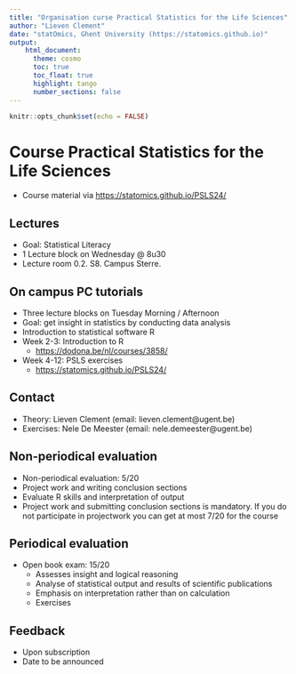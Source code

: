 ```yaml
---
title: "Organisation curse Practical Statistics for the Life Sciences"
author: "Lieven Clement"
date: "statOmics, Ghent University (https://statomics.github.io)"
output:
    html_document:
      theme: cosmo
      toc: true
      toc_float: true
      highlight: tango
      number_sections: false
---
```


```r
knitr::opts_chunk$set(echo = FALSE)
```


# Course Practical Statistics for the Life Sciences

- Course material via [https://statomics.github.io/PSLS24/](https://statomics.github.io/PSLS24/)


## Lectures


- Goal: Statistical Literacy
- 1 Lecture block on Wednesday @ 8u30
- Lecture room 0.2. S8. Campus Sterre. 




## On campus PC tutorials

  - Three lecture blocks on Tuesday Morning / Afternoon
  - Goal: get insight in statistics by conducting data analysis 
  - Introduction to statistical software R
  - Week 2-3: Introduction to R
      - [https://dodona.be/nl/courses/3858/](https://dodona.be/nl/courses/3858/)
  - Week 4-12: PSLS exercises 
      - [https://statomics.github.io/PSLS24/](https://statomics.github.io/PSLS24/)

## Contact 

  - Theory: Lieven Clement (email: lieven.clement@ugent.be)
  - Exercises: Nele De Meester (email: nele.demeester@ugent.be)

## Non-periodical evaluation

  - Non-periodical evaluation: 5/20
  - Project work and writing conclusion sections 
  - Evaluate R skills and interpretation of output
  - Project work and submitting conclusion sections is mandatory. If you do not participate in projectwork you can get at most 7/20 for the course

## Periodical evaluation

  - Open book exam: 15/20
      - Assesses insight and logical reasoning 
      - Analyse of statistical output and results of scientific publications
      - Emphasis on interpretation rather than on calculation 
      - Exercises
 

## Feedback

  - Upon subscription
  - Date to be announced

